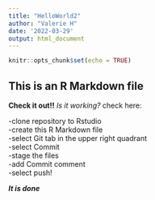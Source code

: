 ```yaml
---
title: "HelloWorld2"
author: "Valerie H"
date: '2022-03-29'
output: html_document
---
```


```r
knitr::opts_chunk$set(echo = TRUE)
```

## This is an R Markdown file

**Check it out!!**
*Is it working?*  check here:

-clone repository to Rstudio  
-create this R Markdown file  
-select Git tab in the upper right quadrant  
-select Commit  
-stage the files  
-add Commit comment  
-select push!

***It is done***